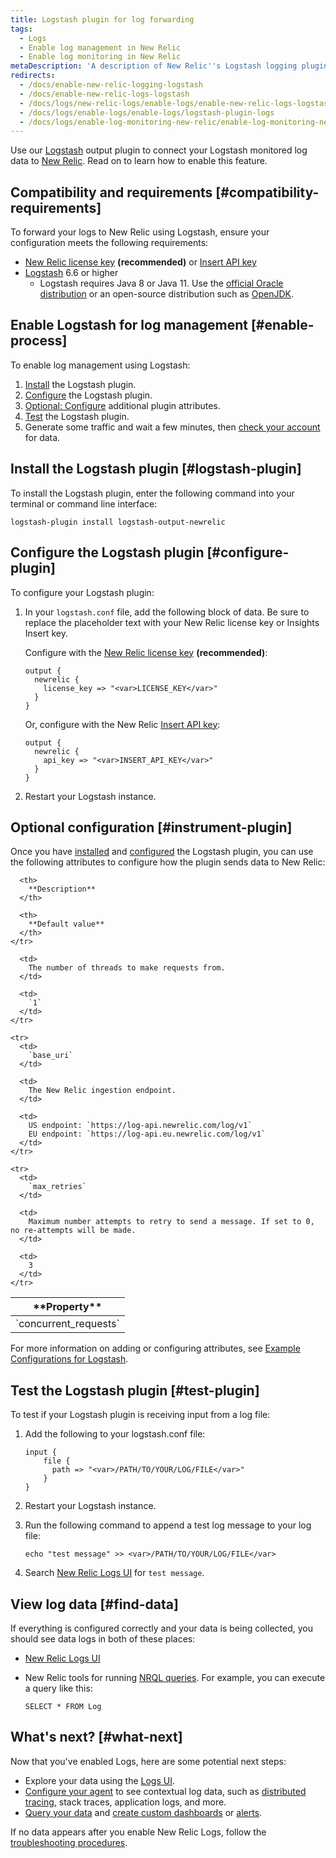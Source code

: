 ```yaml
---
title: Logstash plugin for log forwarding
tags:
  - Logs
  - Enable log management in New Relic
  - Enable log monitoring in New Relic
metaDescription: 'A description of New Relic''s Logstash logging plugin, and how to install it and configure it.'
redirects:
  - /docs/enable-new-relic-logging-logstash
  - /docs/enable-new-relic-logs-logstash
  - /docs/logs/new-relic-logs/enable-logs/enable-new-relic-logs-logstash
  - /docs/logs/enable-logs/enable-logs/logstash-plugin-logs
  - /docs/logs/enable-log-monitoring-new-relic/enable-log-monitoring-new-relic/logstash-plugin-log-forwarding
---
```


Use our [Logstash](https://www.elastic.co/products/logstash) output plugin to connect your Logstash monitored log data to [New Relic](/docs/introduction-new-relic-logs). Read on to learn how to enable this feature.

## Compatibility and requirements [#compatibility-requirements]

To forward your logs to New Relic using Logstash, ensure your configuration meets the following requirements:

* [New Relic license key](/docs/accounts/install-new-relic/account-setup/license-key) **(recommended)** or [Insert API key](/docs/insights/insights-data-sources/custom-data/send-custom-events-event-api#register)
* [Logstash](https://www.elastic.co/guide/en/logstash/current/installing-logstash.html) 6.6 or higher
  * Logstash requires Java 8 or Java 11. Use the [official Oracle distribution](http://www.oracle.com/technetwork/java/javase/downloads/index.html) or an open-source distribution such as [OpenJDK](http://openjdk.java.net/).

## Enable Logstash for log management [#enable-process]

To enable log management using Logstash:

1. [Install](#logstash-plugin) the Logstash plugin.
2. [Configure](#configure-plugin) the Logstash plugin.
3. [Optional: Configure](#instrument-plugin) additional plugin attributes.
4. [Test](#test-plugin) the Logstash plugin.
5. Generate some traffic and wait a few minutes, then [check your account](#find-data) for data.

## Install the Logstash plugin [#logstash-plugin]

To install the Logstash plugin, enter the following command into your terminal or command line interface:

```
logstash-plugin install logstash-output-newrelic
```

## Configure the Logstash plugin [#configure-plugin]

To configure your Logstash plugin:

1. In your `logstash.conf` file, add the following block of data. Be sure to replace the placeholder text with your New Relic license key or Insights Insert key.

   Configure with the [New Relic license key](/docs/accounts/install-new-relic/account-setup/license-key) **(recommended)**:

   ```
   output {
     newrelic {
       license_key => "<var>LICENSE_KEY</var>"
     }
   }
   ```

   Or, configure with the New Relic [Insert API key](/docs/insights/insights-data-sources/custom-data/send-custom-events-event-api#register):

   ```
   output {
     newrelic {
       api_key => "<var>INSERT_API_KEY</var>"
     }
   }
   ```
2. Restart your Logstash instance.

## Optional configuration [#instrument-plugin]

Once you have [installed](#logstash-plugin) and [configured](#configure-plugin) the Logstash plugin, you can use the following attributes to configure how the plugin sends data to New Relic:

<table>
  <thead>
    <tr>
      <th style={{ width: "200px" }}>
        **Property**
      </th>

      <th>
        **Description**
      </th>

      <th>
        **Default value**
      </th>
    </tr>
  </thead>

  <tbody>
    <tr>
      <td>
        `concurrent_requests`
      </td>

      <td>
        The number of threads to make requests from.
      </td>

      <td>
        `1`
      </td>
    </tr>

    <tr>
      <td>
        `base_uri`
      </td>

      <td>
        The New Relic ingestion endpoint.
      </td>

      <td>
        US endpoint: `https://log-api.newrelic.com/log/v1`  
        EU endpoint: `https://log-api.eu.newrelic.com/log/v1`
      </td>
    </tr>
    
    <tr>
      <td>
        `max_retries`
      </td>

      <td>
        Maximum number attempts to retry to send a message. If set to 0, no re-attempts will be made.
      </td>

      <td>
        3
      </td>
    </tr>
  </tbody>
</table>

For more information on adding or configuring attributes, see [Example Configurations for Logstash](https://github.com/newrelic/logstash-examples/blob/master/README.md#example-configurations-for-logstash).

## Test the Logstash plugin [#test-plugin]

To test if your Logstash plugin is receiving input from a log file:

1. Add the following to your logstash.conf file:

   ```
   input {
       file {
         path => "<var>/PATH/TO/YOUR/LOG/FILE</var>"
       }
   }
   ```
2. Restart your Logstash instance.
3. Run the following command to append a test log message to your log file:

   ```
   echo "test message" >> <var>/PATH/TO/YOUR/LOG/FILE</var>
   ```
4. Search [New Relic Logs UI](https://one.newrelic.com/launcher/logger.log-launcher) for `test message`.

## View log data [#find-data]

If everything is configured correctly and your data is being collected, you should see data logs in both of these places:

* [New Relic Logs UI](https://one.newrelic.com/launcher/logger.log-launcher)
* New Relic tools for running [NRQL queries](/docs/chart-builder/use-chart-builder/choose-data/use-advanced-nrql-mode-specify-data). For example, you can execute a query like this:

  ```
  SELECT * FROM Log
  ```

## What's next? [#what-next]

Now that you've enabled Logs, here are some potential next steps:

* Explore your data using the [Logs UI](/docs/explore-your-data-new-relic-logs-ui).
* [Configure your agent](/docs/logs/new-relic-logs/enable-logs-context/enable-logs-context-apm-agents) to see contextual log data, such as [distributed tracing](/docs/understand-dependencies/distributed-tracing/get-started/introduction-distributed-tracing), stack traces, application logs, and more.
* [Query your data](/docs/using-new-relic/data/understand-data/query-new-relic-data) and [create custom dashboards](/docs/dashboards/new-relic-one-dashboards/get-started/introduction-new-relic-one-dashboards) or [alerts](/docs/alerts/new-relic-alerts/configuring-alert-policies/create-edit-or-find-alert-policy).

If no data appears after you enable New Relic Logs, follow the [troubleshooting procedures](/docs/logs/new-relic-logs/troubleshooting/no-data-appears-logs).
